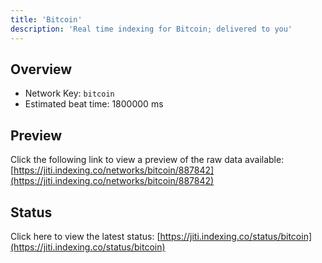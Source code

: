 ```yaml
---
title: 'Bitcoin'
description: 'Real time indexing for Bitcoin; delivered to you'
---
```


## Overview
- Network Key: `bitcoin`
- Estimated beat time: 1800000 ms

## Preview
Click the following link to view a preview of the raw data available: [https://jiti.indexing.co/networks/bitcoin/887842](https://jiti.indexing.co/networks/bitcoin/887842)

## Status
Click here to view the latest status: [https://jiti.indexing.co/status/bitcoin](https://jiti.indexing.co/status/bitcoin)
